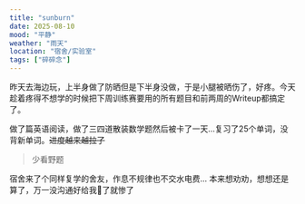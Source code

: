```yaml
---
title: "sunburn"
date: 2025-08-10
mood: "平静"
weather: "雨天"
location: "宿舍/实验室"
tags: ["碎碎念"]
---
```


昨天去海边玩，上半身做了防晒但是下半身没做，于是小腿被晒伤了，好疼。今天趁着疼得不想学的时候把下周训练赛要用的所有题目和前两周的Writeup都搞定了。

做了篇英语阅读，做了三四道散装数学题然后被卡了一天...复习了25个单词，没背新单词。~~进度越来越拉了~~

> 少看野题

宿舍来了个同样复学的舍友，作息不规律也不交水电费...
<Spoiler>本来想劝劝，想想还是算了，万一没沟通好给我🔪了就惨了</Spoiler>


